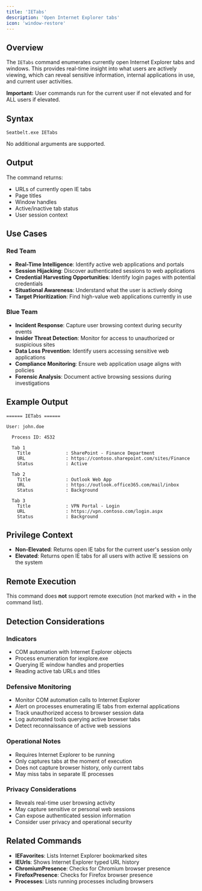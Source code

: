 ```yaml
---
title: 'IETabs'
description: 'Open Internet Explorer tabs'
icon: 'window-restore'
---
```


## Overview

The `IETabs` command enumerates currently open Internet Explorer tabs and windows. This provides real-time insight into what users are actively viewing, which can reveal sensitive information, internal applications in use, and current user activities.

**Important:** User commands run for the current user if not elevated and for ALL users if elevated.

## Syntax

```
Seatbelt.exe IETabs
```

No additional arguments are supported.

## Output

The command returns:
- URLs of currently open IE tabs
- Page titles
- Window handles
- Active/inactive tab status
- User session context

## Use Cases

### Red Team
- **Real-Time Intelligence**: Identify active web applications and portals
- **Session Hijacking**: Discover authenticated sessions to web applications
- **Credential Harvesting Opportunities**: Identify login pages with potential credentials
- **Situational Awareness**: Understand what the user is actively doing
- **Target Prioritization**: Find high-value web applications currently in use

### Blue Team
- **Incident Response**: Capture user browsing context during security events
- **Insider Threat Detection**: Monitor for access to unauthorized or suspicious sites
- **Data Loss Prevention**: Identify users accessing sensitive web applications
- **Compliance Monitoring**: Ensure web application usage aligns with policies
- **Forensic Analysis**: Document active browsing sessions during investigations

## Example Output

```
====== IETabs ======

User: john.doe

  Process ID: 4532

  Tab 1
    Title             : SharePoint - Finance Department
    URL               : https://contoso.sharepoint.com/sites/Finance
    Status            : Active

  Tab 2
    Title             : Outlook Web App
    URL               : https://outlook.office365.com/mail/inbox
    Status            : Background

  Tab 3
    Title             : VPN Portal - Login
    URL               : https://vpn.contoso.com/login.aspx
    Status            : Background
```

## Privilege Context

- **Non-Elevated**: Returns open IE tabs for the current user's session only
- **Elevated**: Returns open IE tabs for all users with active IE sessions on the system

## Remote Execution

This command does **not** support remote execution (not marked with + in the command list).

## Detection Considerations

### Indicators
- COM automation with Internet Explorer objects
- Process enumeration for iexplore.exe
- Querying IE window handles and properties
- Reading active tab URLs and titles

### Defensive Monitoring
- Monitor COM automation calls to Internet Explorer
- Alert on processes enumerating IE tabs from external applications
- Track unauthorized access to browser session data
- Log automated tools querying active browser tabs
- Detect reconnaissance of active web sessions

### Operational Notes
- Requires Internet Explorer to be running
- Only captures tabs at the moment of execution
- Does not capture browser history, only current tabs
- May miss tabs in separate IE processes

### Privacy Considerations
- Reveals real-time user browsing activity
- May capture sensitive or personal web sessions
- Can expose authenticated session information
- Consider user privacy and operational security

## Related Commands

- **IEFavorites**: Lists Internet Explorer bookmarked sites
- **IEUrls**: Shows Internet Explorer typed URL history
- **ChromiumPresence**: Checks for Chromium browser presence
- **FirefoxPresence**: Checks for Firefox browser presence
- **Processes**: Lists running processes including browsers
